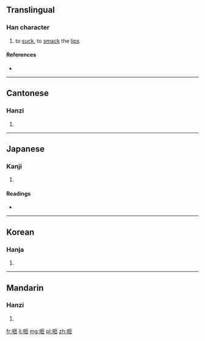 ==Translingual==

===Han character===
{{Han char|rn=30|rad=口|as=05|sn=8|four=6101<sub>2</sub>|canj=口尸中月 (RSLB)}}

# to [[suck]], to [[smack]] the [[lips]]

====References====
* {{Han ref|kx=0184.050|dkj=03478|dj=0403.050|hdz=10599.010|uh=5482|ud=21634|bh=CBDF|bd=52191}}

----

==Cantonese==

===Hanzi===
{{yue-hanzi|jyut=|y=jaap3}}

# {{defn|lang=yue|sort=口05}}

----

==Japanese==

===Kanji===
{{ja-kanji|grade=|rs=口05}}

# {{defn|lang=ja|sort=口05}}

====Readings====
* {{ja-readings|on=[[そう]] (sō)|kun=[[すう]] (suu)}}

----

==Korean==

===Hanja===
{{ko-hanja|hangeul=잡|rv=jap|mr=chap}}

# {{defn|lang=ko|sort=口05}}

----

==Mandarin==

===Hanzi===
{{cmn-hanzi|pin=[[zā]] ([[za1]])|wg=tsa<sup>1</sup>}}

# {{defn|lang=cmn|sort=口05}}

[[fr:咂]]
[[li:咂]]
[[mg:咂]]
[[pl:咂]]
[[zh:咂]]
